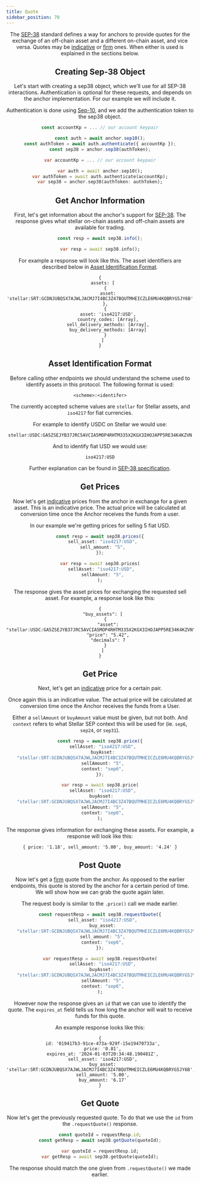 ```yaml
---
title: Quote
sidebar_position: 70
---
```




<Header WIPLangs={["kotlin"]} />

The [SEP-38] standard defines a way for anchors to provide quotes for the exchange of an off-chain asset and a different on-chain asset, and vice versa. Quotes may be [indicative](https://www.investopedia.com/terms/i/indicativequote.asp) or [firm](https://www.investopedia.com/terms/f/firmquote.asp) ones. When either is used is explained in the sections below.

## Creating Sep-38 Object

Let's start with creating a sep38 object, which we'll use for all SEP-38 interactions. Authentication is optional for these requests, and depends on the anchor implementation. For our example we will include it.

Authentication is done using [Sep-10], and we add the authentication token to the sep38 object.

<CodeExample>

```typescript
const accountKp = ... // our account keypair

const auth = await anchor.sep10();
const authToken = await auth.authenticate({ accountKp });
const sep38 = anchor.sep38(authToken);
```

```dart
var accountKp = ... // our account keypair

var auth = await anchor.sep10();
var authToken = await auth.authenticate(accountKp);
var sep38 = anchor.sep38(authToken: authToken);
```

</CodeExample>

## Get Anchor Information

First, let's get information about the anchor's support for [SEP-38]. The response gives what stellar on-chain assets and off-chain assets are available for trading.

<CodeExample>

```typescript
const resp = await sep38.info();
```

```dart
var resp = await sep38.info();
```

</CodeExample>

For example a response will look like this. The asset identifiers are described below in [Asset Identification Format](#asset-identification-format).

```
{
  assets: [
    {
      asset: 'stellar:SRT:GCDNJUBQSX7AJWLJACMJ7I4BC3Z47BQUTMHEICZLE6MU4KQBRYG5JY6B'
    },
    {
      asset: 'iso4217:USD',
      country_codes: [Array],
      sell_delivery_methods: [Array],
      buy_delivery_methods: [Array]
    }
  ]
}
```

## Asset Identification Format

Before calling other endpoints we should understand the scheme used to identify assets in this protocol. The following format is used:

```
<scheme>:<identifer>
```

The currently accepted scheme values are `stellar` for Stellar assets, and `iso4217` for fiat currencies.

For example to identify USDC on Stellar we would use:

```
stellar:USDC:GA5ZSEJYB37JRC5AVCIA5MOP4RHTM335X2KGX3IHOJAPP5RE34K4KZVN
```

And to identify fiat USD we would use:

```
iso4217:USD
```

Further explanation can be found in [SEP-38 specification](https://github.com/stellar/stellar-protocol/blob/master/ecosystem/sep-0038.md#asset-identification-format).

## Get Prices

Now let's get [indicative](https://www.investopedia.com/terms/i/indicativequote.asp) prices from the anchor in exchange for a given asset. This is an indicative price. The actual price will be calculated at conversion time once the Anchor receives the funds from a user.

In our example we're getting prices for selling 5 fiat USD.

<CodeExample>

```typescript
const resp = await sep38.prices({
  sell_asset: "iso4217:USD",
  sell_amount: "5",
});
```

```dart
var resp = await sep38.prices(
  sellAsset: "iso4217:USD", 
  sellAmount: "5",
);
```

</CodeExample>

The response gives the asset prices for exchanging the requested sell asset. For example, a response look like this:

```
{
  "buy_assets": [
    {
      "asset": "stellar:USDC:GA5ZSEJYB37JRC5AVCIA5MOP4RHTM335X2KGX3IHOJAPP5RE34K4KZVN",
      "price": "5.42",
      "decimals": 7
    }
  ]
}
```

## Get Price

Next, let's get an [indicative](https://www.investopedia.com/terms/i/indicativequote.asp) price for a certain pair.

Once again this is an indicative value. The actual price will be calculated at conversion time once the Anchor receives the funds from a User.

Either a `sellAmount` or `buyAmount` value must be given, but not both. And `context` refers to what Stellar SEP context this will be used for (ie. `sep6`, `sep24`, or `sep31`).

<CodeExample>

```typescript
const resp = await sep38.price({
  sellAsset: "iso4217:USD",
  buyAsset:
    "stellar:SRT:GCDNJUBQSX7AJWLJACMJ7I4BC3Z47BQUTMHEICZLE6MU4KQBRYG5JY6B",
  sellAmount: "5",
  context: "sep6",
});
```

```dart
var resp = await sep38.price(
  sellAsset: "iso4217:USD",
  buyAsset: 
    "stellar:SRT:GCDNJUBQSX7AJWLJACMJ7I4BC3Z47BQUTMHEICZLE6MU4KQBRYG5JY6B",
  sellAmount: "5",
  context: "sep6",
);
```

</CodeExample>

The response gives information for exchanging these assets. For example, a response will look like this:

```
{ price: '1.18', sell_amount: '5.00', buy_amount: '4.24' }
```

## Post Quote

Now let's get a [firm](https://www.investopedia.com/terms/f/firmquote.asp) quote from the anchor. As opposed to the earlier endpoints, this quote is stored by the anchor for a certain period of time. We will show how we can grab the quote again later.

The request body is similar to the `.price()` call we made earlier.

<CodeExample>

```typescript
const requestResp = await sep38.requestQuote({
  sell_asset: "iso4217:USD",
  buy_asset:
    "stellar:SRT:GCDNJUBQSX7AJWLJACMJ7I4BC3Z47BQUTMHEICZLE6MU4KQBRYG5JY6B",
  sell_amount: "5",
  context: "sep6",
});
```

```dart
var requestResp = await sep38.requestQuote(
  sellAsset: "iso4217:USD",
  buyAsset: 
    "stellar:SRT:GCDNJUBQSX7AJWLJACMJ7I4BC3Z47BQUTMHEICZLE6MU4KQBRYG5JY6B",
  sellAmount: "5",
  context: "sep6",
);
```

</CodeExample>

However now the response gives an `id` that we can use to identify the quote. The `expires_at` field tells us how long the anchor will wait to receive funds for this quote.

An example response looks like this:

```
{
  id: '019417b3-91ce-473a-929f-15e19470733a',
  price: '0.81',
  expires_at: '2024-01-03T20:34:48.190481Z',
  sell_asset: 'iso4217:USD',
  buy_asset: 'stellar:SRT:GCDNJUBQSX7AJWLJACMJ7I4BC3Z47BQUTMHEICZLE6MU4KQBRYG5JY6B',
  sell_amount: '5.00',
  buy_amount: '6.17'
}
```

## Get Quote

Now let's get the previously requested quote. To do that we use the `id` from the `.requestQuote()` response.

<CodeExample>

```typescript
const quoteId = requestResp.id;
const getResp = await sep38.getQuote(quoteId);
```

```dart
var quoteId = requestResp.id;
var getResp = await sep38.getQuote(quoteId);
```

</CodeExample>

The response should match the one given from `.requestQuote()` we made earlier.

[sep-10]: https://github.com/stellar/stellar-protocol/blob/master/ecosystem/sep-0010.md
[sep-38]: https://github.com/stellar/stellar-protocol/blob/master/ecosystem/sep-0038.md
